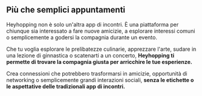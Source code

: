 ## Più che semplici appuntamenti

Heyhopping non è solo un'altra app di incontri. È una piattaforma per chiunque sia interessato a fare nuove amicizie, a esplorare interessi comuni o semplicemente a godersi la compagnia durante un evento.

Che tu voglia esplorare le prelibatezze culinarie, apprezzare l'arte, sudare in una lezione di ginnastica o scatenarti a un concerto, **Heyhopping ti permette di trovare la compagnia giusta per arricchire le tue esperienze.**

Crea connessioni che potrebbero trasformarsi in amicizie, opportunità di networking o semplicemente grandi interazioni sociali, **senza le etichette o le aspettative delle tradizionali app di incontri.**
